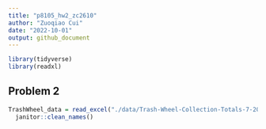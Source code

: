 ```yaml
---
title: "p8105_hw2_zc2610"
author: "Zuoqiao Cui"
date: "2022-10-01"
output: github_document
---
```


```r
library(tidyverse)
library(readxl)
```
## Problem 2

```r
TrashWheel_data = read_excel("./data/Trash-Wheel-Collection-Totals-7-2020-2.xlsx") %>%
  janitor::clean_names()
```

